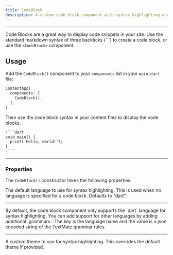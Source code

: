 ```yaml
---
title: CodeBlock
description: A custom code block component with syntax highlighting and a copy button.
---
```


---

Code Blocks are a great way to display code snippets in your site. Use the standard markdown syntax of three backticks (\`\`\`) to create a code block, or use the `<CodeBlock>` component.

## Usage

Add the `CodeBlock()` component to your `components` list in your `main.dart` file:

```dart
ContentApp(
  components: [
    CodeBlock(),
  ],
)
```

Then use the code block syntax in your content files to display the code blocks.

```markdown
\```dart
void main() {
  print('Hello, world!');
}
\```
```

---

### Properties

The `CodeBlock()` constructor takes the following properties:

<Property name="defaultLanguage" type="String" required>
  The default language to use for syntax highlighting. This is used when no language is specified for a code block. Defaults to "dart".
</Property>

---

<Property name="grammars" type="Map<String, String>">
  By default, the code block component only supports the `dart` language for syntax highlighting. You can add support for other languages by adding additional `grammars`. The key is the language name and the value is a json encoded string of the TextMate grammar rules.
</Property>

---

<Property name="theme" type="HighlighterTheme">
  A custom theme to use for syntax highlighting. This overrides the default theme if provided.
</Property>